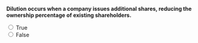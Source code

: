 ::: {.question-block}

**Dilution occurs when a company issues additional shares, reducing the ownership percentage of existing shareholders.**

<form>
  <input type="radio" name="q21" value="T" onclick="checkAnswer('q21','T')"> True<br>
  <input type="radio" name="q21" value="F" onclick="checkAnswer('q21','T')"> False<br>
</form>

<div id="feedback-q21" class="feedback" data-status="" style="display:none;">
  The sentence is TRUE: Issuing new shares dilutes ownership.
</div>

:::
